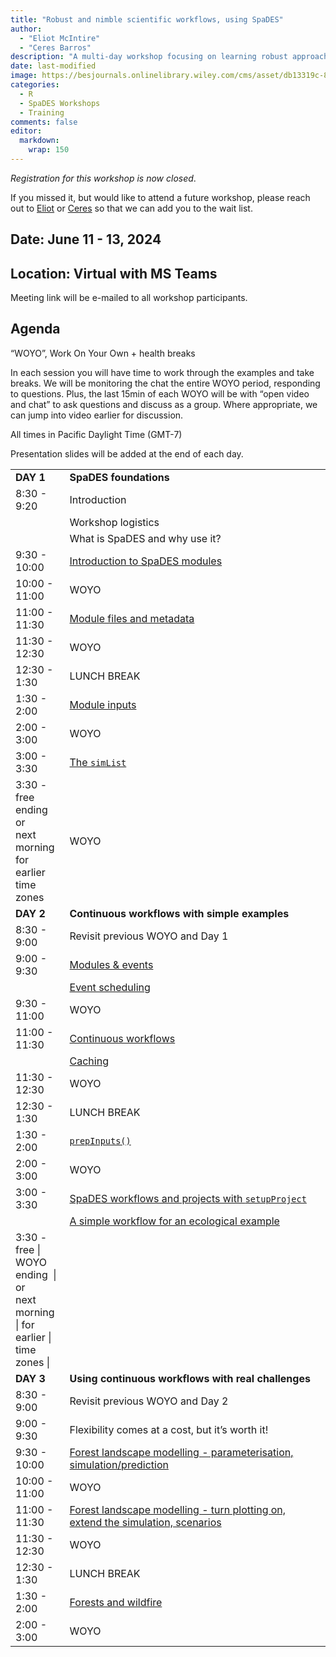 ```yaml
---
title: "Robust and nimble scientific workflows, using SpaDES"
author: 
  - "Eliot McIntire"
  - "Ceres Barros"
description: "A multi-day workshop focusing on learning robust approaches to building reuseable, reproducible workflows for ecological applications"
date: last-modified
image: https://besjournals.onlinelibrary.wiley.com/cms/asset/db13319c-88b4-4821-9eaa-a2e62364b399/mee314034-fig-0004-m.jpg
categories:
  - R
  - SpaDES Workshops
  - Training
comments: false
editor:
  markdown:
    wrap: 150
---
```


*Registration for this workshop is now closed*.

If you missed it, but would like to attend a future workshop, please reach out to [Eliot](../bios/community/aaaeliot.qmd) or
[Ceres](../bios/community/aaaeliot.qmd) so that we can add you to the wait list.

## Date: June 11 - 13, 2024

## Location: Virtual with MS Teams

Meeting link will be e-mailed to all workshop participants.

## Agenda

"WOYO", Work On Your Own + health breaks

In each session you will have time to work through the examples and take breaks. We will be monitoring the chat the entire WOYO period, responding to
questions. Plus, the last 15min of each WOYO will be with "open video and chat" to ask questions and discuss as a group. Where appropriate, we can
jump into video earlier for discussion.

All times in Pacific Daylight Time (GMT-7)

Presentation slides will be added at the end of each day.

+-------------------------+--------------------------------------------------------------------------------------------------------------------------+
| **DAY 1**               | **SpaDES foundations**                                                                                                   |
+-------------------------+--------------------------------------------------------------------------------------------------------------------------+
| 8:30 - 9:20             | Introduction                                                                                                             |
+-------------------------+--------------------------------------------------------------------------------------------------------------------------+
|                         | Workshop logistics                                                                                                       |
+-------------------------+--------------------------------------------------------------------------------------------------------------------------+
|                         | What is SpaDES and why use it?                                                                                           |
+-------------------------+--------------------------------------------------------------------------------------------------------------------------+
| 9:30 - 10:00            | [Introduction to SpaDES modules](https://predictiveecology.org/training/_book/NewModuleIntro.html)                       |
+-------------------------+--------------------------------------------------------------------------------------------------------------------------+
| 10:00 - 11:00           | WOYO                                                                                                                     |
+-------------------------+--------------------------------------------------------------------------------------------------------------------------+
| 11:00 - 11:30           | [Module files and metadata](https://predictiveecology.org/training/_book/MetaDataAndModuleFiles.html)                    |
+-------------------------+--------------------------------------------------------------------------------------------------------------------------+
| 11:30 - 12:30           | WOYO                                                                                                                     |
+-------------------------+--------------------------------------------------------------------------------------------------------------------------+
| 12:30 - 1:30            | LUNCH BREAK                                                                                                              |
+-------------------------+--------------------------------------------------------------------------------------------------------------------------+
| 1:30 - 2:00             | [Module inputs](https://predictiveecology.org/training/_book/ModuleInputs.html)                                          |
+-------------------------+--------------------------------------------------------------------------------------------------------------------------+
| 2:00 - 3:00             | WOYO                                                                                                                     |
+-------------------------+--------------------------------------------------------------------------------------------------------------------------+
| 3:00 - 3:30             | [The `simList`](https://predictiveecology.org/training/_book/simList.html)                                               |
+-------------------------+--------------------------------------------------------------------------------------------------------------------------+
| 3:30 - free ending\     | WOYO                                                                                                                     |
| or\                     |                                                                                                                          |
| next morning for        |                                                                                                                          |
| earlier time zones      |                                                                                                                          |
+-------------------------+--------------------------------------------------------------------------------------------------------------------------+
| **DAY 2**               | **Continuous workflows with simple examples**                                                                            |
+-------------------------+--------------------------------------------------------------------------------------------------------------------------+
| 8:30 - 9:00             | Revisit previous WOYO and Day 1                                                                                          |
+-------------------------+--------------------------------------------------------------------------------------------------------------------------+
| 9:00 - 9:30             | [Modules & events](https://predictiveecology.org/training/_book/ModulesAndEvents.html)                                   |
+-------------------------+--------------------------------------------------------------------------------------------------------------------------+
|                         | [Event scheduling](https://predictiveecology.org/training/_book/Scheduling.html)                                         |
+-------------------------+--------------------------------------------------------------------------------------------------------------------------+
| 9:30 - 11:00            | WOYO                                                                                                                     |
+-------------------------+--------------------------------------------------------------------------------------------------------------------------+
| 11:00 - 11:30           | [Continuous workflows](https://predictiveecology.org/training/_book/ContinuousWorkflows.html)                            |
+-------------------------+--------------------------------------------------------------------------------------------------------------------------+
|                         | [Caching](https://predictiveecology.org/training/_book/Caching.html)                                                     |
+-------------------------+--------------------------------------------------------------------------------------------------------------------------+
| 11:30 - 12:30           | WOYO                                                                                                                     |
+-------------------------+--------------------------------------------------------------------------------------------------------------------------+
| 12:30 - 1:30            | LUNCH BREAK                                                                                                              |
+-------------------------+--------------------------------------------------------------------------------------------------------------------------+
| 1:30 - 2:00             | [`prepInputs()`](https://predictiveecology.org/training/_book/prepInputs.html)                                           |
+-------------------------+--------------------------------------------------------------------------------------------------------------------------+
| 2:00 - 3:00             | WOYO                                                                                                                     |
+-------------------------+--------------------------------------------------------------------------------------------------------------------------+
| 3:00 - 3:30             | [SpaDES workflows and projects with `setupProject`](https://predictiveecology.org/training/_book/setupProject.html)      |
+-------------------------+--------------------------------------------------------------------------------------------------------------------------+
|                         | [A simple workflow for an ecological example](https://predictiveecology.org/training/_book/workflowSimple2.html)         |
+-------------------------+--------------------------------------------------------------------------------------------------------------------------+
| 3:30 - free \| WOYO     |                                                                                                                          |
| ending  \| or\          |                                                                                                                          |
| next morning \| for     |                                                                                                                          |
| earlier \| time zones   |                                                                                                                          |
| \|                      |                                                                                                                          |
+-------------------------+--------------------------------------------------------------------------------------------------------------------------+
| **DAY 3**               | **Using continuous workflows with real challenges**                                                                      |
+-------------------------+--------------------------------------------------------------------------------------------------------------------------+
| 8:30 - 9:00             | Revisit previous WOYO and Day 2                                                                                          |
+-------------------------+--------------------------------------------------------------------------------------------------------------------------+
| 9:00 - 9:30             | Flexibility comes at a cost, but it's worth it!                                                                          |
+-------------------------+--------------------------------------------------------------------------------------------------------------------------+
| 9:30 - 10:00            | [Forest landscape modelling - parameterisation,                                                                          |
|                         | simulation/prediction](https://predictiveecology.org/training/_book/LandRDemo_coreVeg.html)                              |
+-------------------------+--------------------------------------------------------------------------------------------------------------------------+
| 10:00 - 11:00           | WOYO                                                                                                                     |
+-------------------------+--------------------------------------------------------------------------------------------------------------------------+
| 11:00 - 11:30           | [Forest landscape modelling - turn plotting on, extend the simulation,                                                   |
|                         | scenarios](https://predictiveecology.org/training/_book/LandRDemo_coreVeg#turn-plotting-on-after-setting-up-the-workflow)|
+-------------------------+--------------------------------------------------------------------------------------------------------------------------+
| 11:30 - 12:30           | WOYO                                                                                                                     |
+-------------------------+--------------------------------------------------------------------------------------------------------------------------+
| 12:30 - 1:30            | LUNCH BREAK                                                                                                              |
+-------------------------+--------------------------------------------------------------------------------------------------------------------------+
| 1:30 - 2:00             | [Forests and wildfire](https://predictiveecology.org/training/_book/ForestsAndFire.html)                                 |
+-------------------------+--------------------------------------------------------------------------------------------------------------------------+
| 2:00 - 3:00             | WOYO                                                                                                                     |
+-------------------------+--------------------------------------------------------------------------------------------------------------------------+
